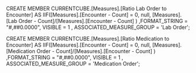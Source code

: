 
CREATE MEMBER CURRENTCUBE.[Measures].[Ratio Lab Order to Encounter]
 AS 
IIF([Measures].[Encounter - Count] = 0, 
    null,
	[Measures].[Lab Order - Count]/[Measures].[Encounter - Count]
    )
,FORMAT_STRING = "#,##0.0000", 
VISIBLE = 1 ,  ASSOCIATED_MEASURE_GROUP = 'Lab Order';



CREATE MEMBER CURRENTCUBE.[Measures].[Ratio Medication to Encounter]
 AS 
IIF([Measures].[Encounter - Count] = 0, 
    null,
	[Measures].[Medication Order - Count]/[Measures].[Encounter - Count]
    )
,FORMAT_STRING = "#,##0.0000", 
VISIBLE = 1 ,  ASSOCIATED_MEASURE_GROUP = 'Medication Order';

